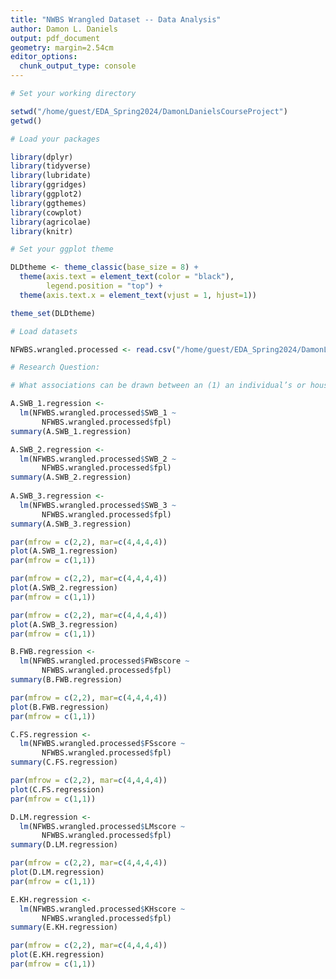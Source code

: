 ```yaml
---
title: "NWBS Wrangled Dataset -- Data Analysis"
author: Damon L. Daniels
output: pdf_document
geometry: margin=2.54cm
editor_options: 
  chunk_output_type: console
---
```




``` r
# Set your working directory

setwd("/home/guest/EDA_Spring2024/DamonLDanielsCourseProject")
getwd()

# Load your packages

library(dplyr)
library(tidyverse)
library(lubridate)
library(ggridges)
library(ggplot2)
library(ggthemes)
library(cowplot)
library(agricolae)
library(knitr)

# Set your ggplot theme

DLDtheme <- theme_classic(base_size = 8) +
  theme(axis.text = element_text(color = "black"), 
        legend.position = "top") +
  theme(axis.text.x = element_text(vjust = 1, hjust=1))

theme_set(DLDtheme)

```

``` r

# Load datasets

NFWBS.wrangled.processed <- read.csv("/home/guest/EDA_Spring2024/DamonLDanielsCourseProject/Data/Processed_Data/NFWBS_cleaned_PROCESSED.csv")

```

``` r

# Research Question:

# What associations can be drawn between an (1) an individual’s or household’s federal poverty level (FPL), (2) self-reported assessments of financial well-being, and (3) measures of financial knowledge?

A.SWB_1.regression <- 
  lm(NFWBS.wrangled.processed$SWB_1 ~ 
       NFWBS.wrangled.processed$fpl)
summary(A.SWB_1.regression)

A.SWB_2.regression <- 
  lm(NFWBS.wrangled.processed$SWB_2 ~ 
       NFWBS.wrangled.processed$fpl)
summary(A.SWB_2.regression)
  
A.SWB_3.regression <- 
  lm(NFWBS.wrangled.processed$SWB_3 ~ 
       NFWBS.wrangled.processed$fpl)
summary(A.SWB_3.regression)

par(mfrow = c(2,2), mar=c(4,4,4,4))
plot(A.SWB_1.regression)
par(mfrow = c(1,1))

par(mfrow = c(2,2), mar=c(4,4,4,4))
plot(A.SWB_2.regression)
par(mfrow = c(1,1))

par(mfrow = c(2,2), mar=c(4,4,4,4))
plot(A.SWB_3.regression)
par(mfrow = c(1,1))

B.FWB.regression <-
  lm(NFWBS.wrangled.processed$FWBscore ~ 
       NFWBS.wrangled.processed$fpl)
summary(B.FWB.regression)

par(mfrow = c(2,2), mar=c(4,4,4,4))
plot(B.FWB.regression)
par(mfrow = c(1,1))

C.FS.regression <-
  lm(NFWBS.wrangled.processed$FSscore ~ 
       NFWBS.wrangled.processed$fpl)
summary(C.FS.regression)

par(mfrow = c(2,2), mar=c(4,4,4,4))
plot(C.FS.regression)
par(mfrow = c(1,1))

D.LM.regression <-
  lm(NFWBS.wrangled.processed$LMscore ~ 
       NFWBS.wrangled.processed$fpl)
summary(D.LM.regression)

par(mfrow = c(2,2), mar=c(4,4,4,4))
plot(D.LM.regression)
par(mfrow = c(1,1))

E.KH.regression <-
  lm(NFWBS.wrangled.processed$KHscore ~ 
       NFWBS.wrangled.processed$fpl)
summary(E.KH.regression)

par(mfrow = c(2,2), mar=c(4,4,4,4))
plot(E.KH.regression)
par(mfrow = c(1,1))




```


